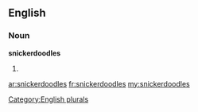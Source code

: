 ==English==

===Noun===
'''snickerdoodles'''

# {{plural of|[[snickerdoodle]]}}

[[Category:English plurals]]

[[ar:snickerdoodles]]
[[fr:snickerdoodles]]
[[my:snickerdoodles]]